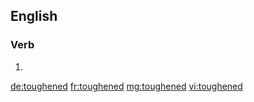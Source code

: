 ==English==

===Verb===
{{head|en|verb form}}

# {{en-past of|toughen}}

[[de:toughened]]
[[fr:toughened]]
[[mg:toughened]]
[[vi:toughened]]